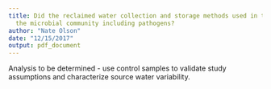 ```yaml
---
title: Did the reclaimed water collection and storage methods used in the study alter
  the microbial community including pathogens?
author: "Nate Olson"
date: "12/15/2017"
output: pdf_document
---
```


Analysis to be determined - use control samples to validate study assumptions and characterize source water variability.